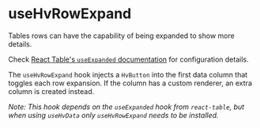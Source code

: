 
<Meta title="Guides/Table/Table Hooks/Hooks/useHvRowExpand" />

# useHvRowExpand

Tables rows can have the capability of being expanded to show more details.

Check [React Table's `useExpanded` documentation](https://react-table.tanstack.com/docs/api/useExpanded) for configuration details.

The `useHvRowExpand` hook injects a `HvButton` into the first data column that toggles each row expansion. If the column has a custom renderer, an
extra column is created instead.

_Note: This hook depends on the `useExpanded` hook from `react-table`, but when using `useHvData` only `useHvRowExpand` needs to be installed._

<Canvas>
  <Story name="useHvRowExpand" story={UseHvRowExpandStory} />
</Canvas>

